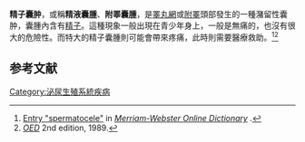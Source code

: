 {{medical}}
{{Infobox disease|
  Name           = 精子囊腫|
  Image = Spermatocele.JPG |
  Caption = 黑色部分為精子囊腫|
  DiseasesDB     = 31243|
  ICD10       = {{ICD10|N|43|4}} |
  ICD9        = {{ICD9|608.1}} |
  ICDO           = |
  OMIM           = |
  MedlinePlus    = |
  eMedicineSubj  = |
  eMedicineTopic = |
  MeshID         = D013088 |
}}
'''精子囊肿'''，或稱'''精液囊腫'''、'''附睪囊腫'''，是[[睪丸網|睪丸網]]或[[附睪|附睪]]頭部發生的一種潴留性囊肿，囊腫內含有[[精子|精子]]。這種現象一般出現在青少年身上，一般是無痛的，也沒有很大的危險性。而特大的精子囊腫則可能會帶來疼痛，此時則需要醫療救助。<ref>[http://www.merriam-webster.com/dictionary/spermatocele Entry "spermatocele"] in ''[http://www.merriam-webster.com/ Merriam-Webster Online Dictionary] {{Wayback|url=http://www.merriam-webster.com/ |date=20170922151722 }}''.</ref><ref>''[[OED|OED]]'' 2nd edition, 1989.</ref>

==参考文献==
{{reflist}}

{{男性骨盆與生殖器疾病}}

[[Category:泌尿生殖系統疾病|Category:泌尿生殖系統疾病]]